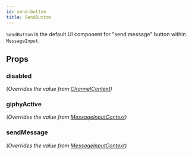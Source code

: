 ```yaml
---
id: send-button
title: SendButton
---
```



`SendButton` is the default UI component for "send message" button within `MessageInput`.

## Props

### disabled

_(Overrides the value from [ChannelContext](../../contexts/channel-context))_

<Disabled />

### giphyActive

_(Overrides the value from [MessageInputContext](../../contexts/message-input-context))_

<GiphyActive />

### sendMessage

_(Overrides the value from [MessageInputContext](../../contexts/message-input-context))_

<SendMessage />
